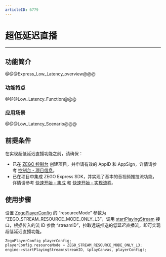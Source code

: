 ```yaml
---
articleID: 6779
---
```

# 超低延迟直播

---

## 功能简介


@@@Express_Low_Latency_overview@@@

### 功能特点

@@@Low_Latency_Function@@@


### 应用场景

@@@Low_Latency_Scenario@@@

## 前提条件

在实现超低延迟直播功能之前，请确保：

- 已在 [ZEGO 控制台](https://console.zego.im) 创建项目，并申请有效的 AppID 和 AppSign，详情请参考 [控制台 - 项目信息](https://doc-zh.zego.im/article/12107)。
- 已在项目中集成 ZEGO Express SDK，并实现了基本的音视频推拉流功能，详情请参考 [快速开始 - 集成](!Integration/SDK_Integration) 和 [快速开始 - 实现流程](!Integration/Solution_Implementation)。


## 使用步骤

设置 [ZegoPlayerConfig](https://doc-zh.zego.im/article/api?doc=Express_Video_SDK_API~CPP_windows~struct~zego-express-zego-player-config) 的 “resourceMode” 参数为 “ZEGO_STREAM_RESOURCE_MODE_ONLY_L3”，调用 [startPlayingStream](https://doc-zh.zego.im/article/api?doc=Express_Video_SDK_API~cpp_windows~class~IZegoExpressEngine#start-playing-stream-1) 接口，根据传入的流 ID 参数 “streamID”，拉取远端推送的低延迟直播流，即可实现超低延迟直播功能。

```c++
ZegoPlayerConfig playerConfig;
playerConfig.resourceMode = ZEGO_STREAM_RESOURCE_MODE_ONLY_L3;
engine->startPlayingStream(streamID, &playCanvas, playerConfig);
```
